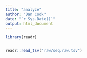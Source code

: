 ```yaml
---
title: "analyze"
author: "Dan Cook"
date: "`r Sys.Date()`"
output: html_document
---
```



```r
library(readr)


readr::read_tsv("raw/seq.raw.tsv")



```